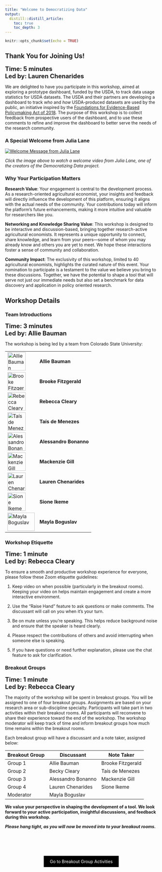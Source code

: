 ```yaml
---
title: "Welcome to Democratizing Data"
output: 
  distill::distill_article:
    toc: true
    toc_depth: 3
---
```


```r
knitr::opts_chunk$set(echo = TRUE)
```

## Thank You for Joining Us!

<span style="font-size: 20px; font-weight: bold;">**Time: 5 minutes**</span> <br>
<span style="font-size: 20px; font-weight: bold;">**Led by: Lauren Chenarides**</span>

We are delighted to have you participate in this workshop, aimed at exploring a prototype dashboard, funded by the USDA, to track data usage statistics for USDA datasets. The USDA and their partners are developing a dashboard to track *who* and *how* USDA-produced datasets are used by the public, an initiative inspired by the [Foundations for Evidence-Based Policymaking Act of 2018](https://www.congress.gov/bill/115th-congress/house-bill/4174). The purpose of this workshop is to collect feedback from prospective users of the dashboard, and to use these comments to refine and improve the dashboard to better serve the needs of the research community.

### A Special Welcome from Julia Lane

[![Welcome Message from Julia Lane](http://via.placeholder.com/640x360)](URL "Welcome Message from Julia Lane")

*Click the image above to watch a welcome video from Julia Lane, one of the creators of the Democratizing Data project.*   

### Why Your Participation Matters

**Research Value**: Your engagement is central to the development process. As a research-oriented agricultural economist, your insights and feedback will directly influence the development of this platform, ensuring it aligns with the actual needs of the community. Your contributions today will inform the platform’s future enhancements, making it more intuitive and valuable for researchers like you.

**Networking and Knowledge Sharing Value**: This workshop is designed to be interactive and discussion-based, bringing together research-active agricultural economists. It represents a unique opportunity to connect, share knowledge, and learn from your peers—some of whom you may already know and others you are yet to meet. We hope these interactions foster a sense of community and collaboration.

**Community Impact**: The exclusivity of this workshop, limited to 40 agricultural economists, highlights the curated nature of this event. Your nomination to participate is a testament to the value we believe you bring to these discussions. Together, we have the potential to shape a tool that will serve not just our immediate needs but also set a benchmark for data discovery and application in policy oriented research.

## Workshop Details

### Team Introductions

<span style="font-size: 20px; font-weight: bold;">**Time: 3 minutes**</span> <br>
<span style="font-size: 20px; font-weight: bold;">**Led by: Allie Bauman**</span>

The workshop is being led by a team from Colorado State University: 

<table>
  <tr>
    <td><img src="path_to_allie_bauman_thumbnail.jpg" alt="Allie Bauman" style="width:60px;height:60px;"></td>
    <td><span style="font-size: 16px; font-weight: bold;">Allie Bauman</span></td>
  </tr>
  <tr>
    <td><img src="path_to_rebecca_cleary_thumbnail.jpg" alt="Brooke Fitzgerald" style="width:60px;height:60px;"></td>
    <td><span style="font-size: 16px; font-weight: bold;">Brooke Fitzgerald</span></td>
  </tr>
  <tr>
    <td><img src="path_to_rebecca_cleary_thumbnail.jpg" alt="Rebecca Cleary" style="width:60px;height:60px;"></td>
    <td><span style="font-size: 16px; font-weight: bold;">Rebecca Cleary</span></td>
  </tr>
  <tr>
    <td><img src="path_to_rebecca_cleary_thumbnail.jpg" alt="Ta&iacute;s de Menezes" style="width:60px;height:60px;"></td>
    <td><span style="font-size: 16px; font-weight: bold;">Ta&iacute;s de Menezes</span></td>
  </tr>
  <tr>
    <td><img src="path_to_alessandro_bonanno_thumbnail.jpg" alt="Alessandro Bonanno" style="width:60px;height:60px;"></td>
    <td><span style="font-size: 16px; font-weight: bold;">Alessandro Bonanno</span></td>
  </tr>
  <tr>
    <td><img src="path_to_rebecca_cleary_thumbnail.jpg" alt="Mackenzie Gill" style="width:60px;height:60px;"></td>
    <td><span style="font-size: 16px; font-weight: bold;">Mackenzie Gill</span></td>
  </tr>
  <tr>
    <td><img src="path_to_lauren_chenarides_thumbnail.jpg" alt="Lauren Chenarides" style="width:60px;height:60px;"></td>
    <td><span style="font-size: 16px; font-weight: bold;">Lauren Chenarides</span></td>
  </tr>
  <tr>
    <td><img src="path_to_rebecca_cleary_thumbnail.jpg" alt="Sione Ikeme" style="width:60px;height:60px;"></td>
    <td><span style="font-size: 16px; font-weight: bold;">Sione Ikeme</span></td>
  </tr>  <tr>
  <td><img src="images/mayla.jpg" alt="Mayla Boguslav" style="width:90px;height:60px;"></td>
  <td><span style="font-size: 16px; font-weight: bold;">Mayla Boguslav</span></td>
  </tr>
</table>

### Workshop Etiquette

<span style="font-size: 20px; font-weight: bold;">**Time: 1 minute**</span> <br>
<span style="font-size: 20px; font-weight: bold;">**Led by: Rebecca Cleary**</span>

To ensure a smooth and productive workshop experience for everyone, please follow these Zoom etiquette guidelines:

1. Keep video on when possible (particularly in the breakout rooms). Keeping your video on helps maintain engagement and create a more interactive environment.

2. Use the "Raise Hand" feature to ask questions or make comments. The discussant will call on you when it's your turn.

3. Be on mute unless you're speaking. This helps reduce background noise and ensure that the speaker is heard clearly.

4. Please respect the contributions of others and avoid interrupting when someone else is speaking.

5. If you have questions or need further explanation, please use the chat feature to ask for clarification.


### Breakout Groups

<span style="font-size: 20px; font-weight: bold;">**Time: 1 minute**</span> <br>
<span style="font-size: 20px; font-weight: bold;">**Led by: Rebecca Cleary**</span>

The majority of the workshop will be spent in breakout groups. You will be assigned to one of four breakout groups. Assignments are based on your research area or sub-discipline specialty. Participants will take part in two activities within their breakout rooms. All participants will reconvene to share their experience toward the end of the workshop. The workshop moderator will keep track of time and inform breakout groups how much time remains within the breakout rooms.

Each breakout group will have a discussant and a note taker, assigned below:

| Breakout Group   | Discussant | Note Taker | 
|--------|----------------|----------------|
| Group 1  |   Allie Bauman  |  Brooke Fitzgerald    |
| Group 2  |   Becky Cleary      |  Ta&iacute;s de Menezes  |
| Group 3  |   Alessandro Bonanno    |   Mackenzie Gill  |
| Group 4  |   Lauren Chenarides   | Sione Ikeme   |
| Moderator  |   Mayla Boguslav   |    |



**We value your perspective in shaping the development of a tool. We look forward to your active participation, insightful discussions, and feedback during this workshop.**

***Please hang tight, as you will now be moved into to your breakout rooms.***


<!-- ################## -->

<div style="padding-bottom: 60px;"></div>

<!--===================================-->
<div style="text-align: center;">
  <a href="breakout.html" class="btn" style="background-color: black; color: white; padding: 10px 20px; text-align: center; text-decoration: none; display: inline-block;">Go to Breakout Group Activities</a>
</div>

<!-- Back to Top Button 
<div id="back-to-top" style="position: fixed; bottom: 20px; right: 20px; display: none;">
  <a href="#top" onclick="document.body.scrollTop = 0; document.documentElement.scrollTop = 0; return false;" style="text-decoration: none; color: white; background-color: black; padding: 10px;">Back to Top</a>
</div>

<script>
window.onscroll = function() {scrollFunction()};

function scrollFunction() {
  if (document.body.scrollTop > 20 || document.documentElement.scrollTop > 20) {
    document.getElementById("back-to-top").style.display = "block";
  } else {
    document.getElementById("back-to-top").style.display = "none";
  }
}
</script>
-->